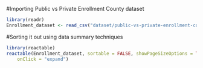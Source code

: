 #Importing Public vs Private Enrollment County dataset

```r

library(readr)
Enrollment_dataset <- read_csv("dataset/public-vs-private-enrollment-county-2019.csv")

```

#Sorting it out using data summary techniques

```r
library(reactable)
reactable(Enrollment_dataset, sortable = FALSE, showPageSizeOptions = TRUE, 
    onClick = "expand")
        
```

